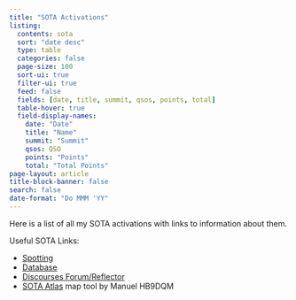 ```yaml
---
title: "SOTA Activations"
listing:
  contents: sota
  sort: "date desc"
  type: table
  categories: false
  page-size: 100
  sort-ui: true
  filter-ui: true
  feed: false
  fields: [date, title, summit, qsos, points, total]
  table-hover: true
  field-display-names:
    date: "Date"
    title: "Name"
    summit: "Summit"
    qsos: QSO
    points: "Points"
    total: "Total Points"
page-layout: article
title-block-banner: false
search: false
date-format: "Do MMM 'YY"
---
```


Here is a list of all my SOTA activations with links to information about them.

Useful SOTA Links:

* [Spotting](https://sotawatch.sota.org.uk/en/)
* [Database](https://www.sotadata.org.uk/en/stats)
* [Discourses Forum/Reflector](https://reflector.sota.org.uk/)
* [SOTA Atlas](https://sotl.as/) map tool by Manuel HB9DQM
